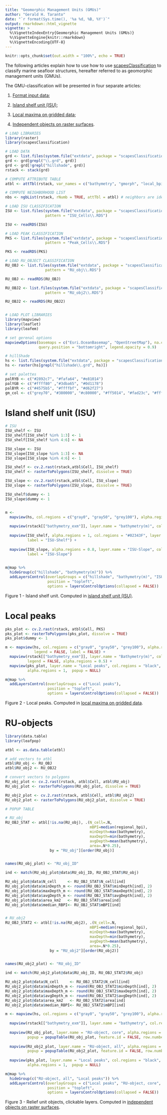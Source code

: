```yaml
---
title: "Geomorphic Management Units (GMUs)"
author: "Gerald H. Taranto"
date: "`r format(Sys.time(), '%a %d, %B, %Y')`"
output: rmarkdown::html_vignette
vignette: >
  %\VignetteIndexEntry{Geomorphic Management Units (GMUs)}
  %\VignetteEngine{knitr::rmarkdown}
  %\VignetteEncoding{UTF-8}
---
```


```r
knitr::opts_chunk$set(out.width = "100%", echo = TRUE)
```

The following articles explain how to use how to use [scapesClassification](https://github.com/ghTaranto/scapesClassification) to classify marine seafloor structures, hereafter referred to as geomorphic management units (GMUs). 

The GMU-classification will be presented in four separate articles:

1. [Format input data](scapesClassification_02_1_DATA.html); 

2. [Island shelf unit (ISU)](scapesClassification_02_2_ISU.html);

3. [Local maxima on gridded data](scapesClassification_02_3_PKS.html); 

4. [Independent objects on raster surfaces](scapesClassification_02_4_OBJ.html). 



```r
# LOAD LIBRARIES
library(raster)
library(scapesClassification)

# LOAD DATA
grd <- list.files(system.file("extdata", package = "scapesClassification"), full.names = T)
grd <- grd[grepl("\\.grd", grd)]
grd <- grd[!grepl("hillshade", grd)]
rstack <- stack(grd)

# COMPUTE ATTRIBUTE TABLE
atbl <- attTbl(rstack, var_names = c("bathymetry", "gmorph", "local_bpi", "regional_bpi", "sd_bat", "slope"))

# COMPUTE NEIGHBORHOOD LIST
nbs <- ngbList(rstack, rNumb = TRUE, attTbl = atbl) # neighbors are identified by their row number in the attribute table

# LOAD ISU CLASSIFICATION
ISU <- list.files(system.file("extdata", package = "scapesClassification"), full.names = T, 
                  pattern = "ISU_Cells\\.RDS")

ISU <- readRDS(ISU)

# LOAD PEAK CLASSIFICATION
PKS <- list.files(system.file("extdata", package = "scapesClassification"), full.names = T, 
                  pattern = "Peak_Cells\\.RDS")

PKS <- readRDS(PKS)

# LOAD RU_OBJECT CLASSIFICATION
RU_OBJ <- list.files(system.file("extdata", package = "scapesClassification"), full.names = T, 
                  pattern = "RU_obj\\.RDS")

RU_OBJ <- readRDS(RU_OBJ)

RU_OBJ2 <- list.files(system.file("extdata", package = "scapesClassification"), full.names = T, 
                  pattern = "RU_obj2\\.RDS")

RU_OBJ2 <- readRDS(RU_OBJ2)


# LOAD PLOT LIBRARIES
library(mapview)
library(leaflet)
library(leafem)

# set gerenal options 
mapviewOptions(basemaps = c("Esri.OceanBasemap", "OpenStreetMap"), na.color = "grey88", homebutton = FALSE, 
               query.position = "bottomright", legend.opacity = 0.9)

# hillShade
hs <- list.files(system.file("extdata", package = "scapesClassification"), full.names = T)
hs <- raster(hs[grepl("hillshade\\.grd", hs)])

# set palettes
palRYB <- c("#2892c7", "#fafa64", "#e81014")
palYGB <- c("#ffff80" ,"#3dba65", "#0d1178")
palBYR <- c("#4575b5", "#ffffbf", "#d62f27")
gm_col <- c("grey70", "#380000", "#c80000", "#ff5014", "#fad23c", "#ffff3c", "#b4e614", "#3cfa96", "#0000ff", "#000038")
```


# Island shelf unit (ISU)
```r
# ISU
ISU_shelf <- ISU
ISU_shelf[ISU_shelf %in% 1:3] <- 1
ISU_shelf[ISU_shelf %in% 4:6] <- NA

ISU_slope <- ISU
ISU_slope[ISU_slope %in% 1:3] <- NA
ISU_slope[ISU_slope %in% 4:6] <- 1

ISU_shelf <- cv.2.rast(rstack,atbl$Cell, ISU_shelf)
ISU_shelf <- rasterToPolygons(ISU_shelf, dissolve = TRUE)

ISU_slope <- cv.2.rast(rstack,atbl$Cell, ISU_slope)
ISU_slope <- rasterToPolygons(ISU_slope, dissolve = TRUE)

ISU_shelf$dummy <- 1
ISU_slope$dummy <- 1


m <-
  mapview(hs, col.regions = c("gray0", "gray50", "grey100"), alpha.regions=1, layer.name = "hillshade", legend = FALSE, label = FALSE) + 
  
  mapview(rstack[["bathymetry_exm"]], layer.name = "bathymetry(m)", col.regions = palRYB, legend = FALSE, alpha.regions = 0.5) +
  
  mapview(ISU_shelf, alpha.regions = 1, col.regions = "#02343F", layer.name = "ISU-Shelf", popup = NULL, 
          label = "ISU-Shelf") +
  
  mapview(ISU_slope, alpha.regions = 0.8, layer.name = "ISU-Slope", col.regions = "#F0EDCC", popup = NULL, 
          label = "ISU-Slope")
  

m@map %>% 
  hideGroup(c("hillshade", "bathymetry(m)")) %>% 
  addLayersControl(overlayGroups = c("hillshade", "bathymetry(m)", "ISU-Shelf", "ISU-Slope"),
                   position = "topleft",
                   options = layersControlOptions(collapsed = FALSE))
```
Figure 1 - Island shelf unit. Computed in [island shelf unit (ISU)](scapesClassification_02_2_ISU.html). 


# Local peaks
```r
pks_plot <- cv.2.rast(rstack, atbl$Cell, PKS)
pks_plot <- rasterToPolygons(pks_plot, dissolve = TRUE)
pks_plot$dummy <- 1

m <- mapview(hs, col.regions = c("gray0", "gray50", "grey100"), alpha.regions=1, 
             legend = FALSE, label = FALSE) + 
  mapview(rstack[["bathymetry_exm"]], layer.name = "Bathymetry(m)", col.regions = palRYB, 
          legend = FALSE, alpha.regions = 0.5) + 
  mapview(pks_plot, layer.name = "Local peaks", col.regions = "black", label = "Local peaks", 
          alpha.regions = 1,  popup = NULL)

m@map %>% 
  addLayersControl(overlayGroups = c("Local peaks"),
                   position = "topleft",
                   options = layersControlOptions(collapsed = FALSE))
```
Figure 2 - Local peaks. Computed in [local maxima on gridded data](scapesClassification_02_3_PKS.html).

# RU-objects
```r
library(data.table)
library(leafpop)

atbl <- as.data.table(atbl)

# add vectors to atbl
atbl$RU_obj <- RU_OBJ
atbl$RU_obj2 <- RU_OBJ2

# convert vectors to polygons
RU_obj_plot <- cv.2.rast(rstack, atbl$Cell, atbl$RU_obj)
RU_obj_plot <- rasterToPolygons(RU_obj_plot, dissolve = TRUE)

RU_obj2_plot <- cv.2.rast(rstack, atbl$Cell, atbl$RU_obj2)
RU_obj2_plot <- rasterToPolygons(RU_obj2_plot, dissolve = TRUE)

# POPUP TABLE

# RU_obj
RU_OBJ_STAT <- atbl[!is.na(RU_obj), .(N_cell=.N, 
                                      mBPI=median(regional_bpi), 
                                      minDepth=max(bathymetry), 
                                      maxDepth=min(bathymetry), 
                                      avgDepth=mean(bathymetry), 
                                      area=.N*0.25), 
                    by = "RU_obj"][order(RU_obj)]


names(RU_obj_plot) <- "RU_obj_ID"

ind <- match(RU_obj_plot@data$RU_obj_ID, RU_OBJ_STAT$RU_obj)

RU_obj_plot@data$N_cell     <- RU_OBJ_STAT$N_cell[ind]
RU_obj_plot@data$minDepth_m <- round(RU_OBJ_STAT$minDepth[ind], 2)
RU_obj_plot@data$maxDepth_m <- round(RU_OBJ_STAT$maxDepth[ind], 2)
RU_obj_plot@data$avgDepth_m <- round(RU_OBJ_STAT$avgDepth[ind], 2)
RU_obj_plot@data$area_km2   <- RU_OBJ_STAT$area[ind]
RU_obj_plot@data$median_RBPI<- RU_OBJ_STAT$mBPI[ind]


# RU_obj2
RU_OBJ_STAT2 <- atbl[!is.na(RU_obj2), .(N_cell=.N, 
                                      mBPI=median(regional_bpi), 
                                      minDepth=max(bathymetry), 
                                      maxDepth=min(bathymetry), 
                                      avgDepth=mean(bathymetry), 
                                      area=.N*0.25), 
                    by = "RU_obj2"][order(RU_obj2)]


names(RU_obj2_plot) <- "RU_obj_ID"

ind <- match(RU_obj2_plot@data$RU_obj_ID, RU_OBJ_STAT2$RU_obj)

RU_obj2_plot@data$N_cell     <- RU_OBJ_STAT2$N_cell[ind]
RU_obj2_plot@data$minDepth_m <- round(RU_OBJ_STAT2$minDepth[ind], 2)
RU_obj2_plot@data$maxDepth_m <- round(RU_OBJ_STAT2$maxDepth[ind], 2)
RU_obj2_plot@data$avgDepth_m <- round(RU_OBJ_STAT2$avgDepth[ind], 2)
RU_obj2_plot@data$area_km2   <- RU_OBJ_STAT2$area[ind]
RU_obj2_plot@data$median_RBPI<- RU_OBJ_STAT2$mBPI[ind]

m <- mapview(hs, col.regions = c("gray0", "gray50", "grey100"), alpha.regions=1, legend = FALSE, label = FALSE) +
  
  mapview(rstack[["bathymetry_exm"]], layer.name = "bathymetry", col.regions = palRYB, legend = FALSE, alpha.regions = 0.5) +
  
  mapview(RU_obj_plot, layer.name = "RU-object, core", alpha.regions = 0.8, legend = FALSE, zcol = "RU_obj_ID",
          popup = popupTable(RU_obj_plot, feature.id = FALSE, row.numbers = FALSE)) + 
  
  mapview(RU_obj2_plot, layer.name = "RU-object, all", alpha.regions = 0.8, legend = FALSE, zcol = "RU_obj_ID",
          popup = popupTable(RU_obj2_plot, feature.id = FALSE, row.numbers = FALSE)) + 
  
  mapview(pks_plot, layer.name = "Local peaks", col.regions = "black", label = "Local peaks", 
          alpha.regions = 1,  popup = NULL)

m@map %>%
  hideGroup(c("RU-object, all", "Local peaks")) %>%
  addLayersControl(overlayGroups = c("Local peaks", "RU-object, core", "RU-object, all"),
                   position = "topleft",
                   options = layersControlOptions(collapsed = FALSE))
```
Figure 3 - Relief unit objects, clickable layers. Computed in [independent objects on raster surfaces](scapesClassification_02_4_OBJ.html). 
